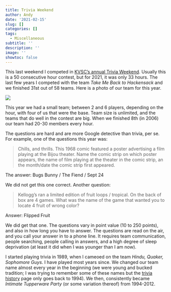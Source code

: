 ```yaml
---
title: Trivia Weekend
author: Andy
date: '2021-02-15'
slug: []
categories: []
tags:
  - Miscellaneous
subtitle: ''
description: ''
image: ''
showtoc: false
---
```



This last weekend I competed in [KVSC's annual Trivia Weekend](https://www.kvsc.org/trivia/about-trivia-weekend/). Usually this is a 50 consecutive hour contest, but for 2021, it was only 33 hours. The last few years I competed with the team *Take Me Back to Hackensack* and we finished 31st out of 58 teams. Here is  a photo of our team for this year.

![](images/trivia-team.png)

This year we had a small team; between 2 and 6 players, depending on the hour, with four of us that were the base. Team size is unlimited, and the teams that do well in the contest are big. When we finished 8th (in 2006) our team had 20-30 members every hour. 

The questions are hard and are more Google detective than trivia, per se. For example, one of the questions this year was:

> Chills, and thrills. This 1968 comic featured a poster advertising a film playing at the Bijou theater. Name the comic strip on which poster appears, the name of film playing at the theater in the comic strip, an the month/date the comic strip first appeared.

The answer: Bugs Bunny / The Fiend / Sept 24

We did not get this one correct. Another question:

> Kellogg's ran a limited edition of fruit loops / tropical. On the back of box are 4 games. What was the name of the game that wanted you to locate 4 fruit of wrong color?

Answer: Flipped Fruit

We did get that one. The questions vary in point value (10 to 250 points), and also in how long you have to answer. The questions are read on the air, and you call your answer in to a phone line. It requires team communication, people searching, people calling in answers, and a high degree of sleep deprivation (at least it did when I was younger than I am now).

I started playing trivia in 1989, when I cameoed on the team *Hindu, Quaker, Sophomore Guys*. I have played most years since. We changed our team name almost every year in the beginning (we were young and bucked tradition; I was trying to remember some of these names but the [trivia history](https://www.kvsc.org/trivia/trivia-history/) page only goes back to 1994). We then, consistently became *Intimate Tupperware Party* (or some variation thereof) from 1994-2012.  


